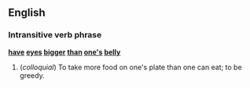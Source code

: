 ==English==
===Intransitive verb phrase===
'''[[have]] [[eye]]s [[big]]ger [[than]] [[one's]] [[belly]]'''

#(''colloquial'') To take more food on one's plate than one can eat; to be greedy.